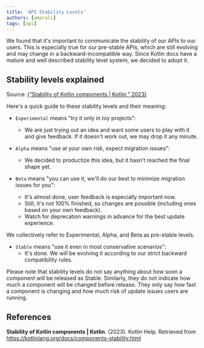 ```yaml
---
title: 'API Stability Levels'
authors: [amaralc]
tags: [api]
---
```


We found that it's important to communicate the stability of our APIs to our users. This is especially true for our pre-stable APIs,
which are still evolving and may change in a backward-incompatible way. Since Kotlin docs have a mature and well described
stability level system, we decided to adopt it.

## Stability levels explained

Source: [(“Stability of Kotlin components | Kotlin,” 2023)](https://kotlinlang.org/docs/components-stability.html#github-badges-for-kotlin-components)

Here's a quick guide to these stability levels and their meaning:

- `Experimental` means "try it only in toy projects":

  - We are just trying out an idea and want some users to play with it and give feedback. If it doesn't work out, we may drop it any minute.

- `Alpha` means "use at your own risk, expect migration issues":

  - We decided to productize this idea, but it hasn't reached the final shape yet.

- `Beta` means "you can use it, we'll do our best to minimize migration issues for you":
  - It's almost done, user feedback is especially important now.
  - Still, it's not 100% finished, so changes are possible (including ones based on your own feedback).
  - Watch for deprecation warnings in advance for the best update experience.

We collectively refer to Experimental, Alpha, and Beta as pre-stable levels.

- `Stable` means "use it even in most conservative scenarios":
  - It's done. We will be evolving it according to our strict backward compatibility rules.

Please note that stability levels do not say anything about how soon a component will be released as Stable. Similarly, they do not indicate how much a component will be changed before release. They only say how fast a component is changing and how much risk of update issues users are running.

## References

**Stability of Kotlin components | Kotlin**. (2023). Kotlin Help. Retrieved from https://kotlinlang.org/docs/components-stability.html
